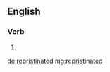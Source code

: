 ==English==

===Verb===
{{head|en|verb form}}

# {{en-past of|repristinate}}

[[de:repristinated]]
[[mg:repristinated]]